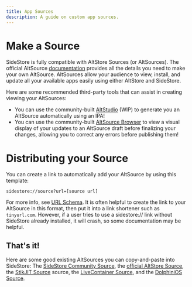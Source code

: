 ```yaml
---
title: App Sources
description: A guide on custom app sources.
---
```


# Make a Source

SideStore is fully compatible with AltStore Sources (or AltSources). The official AltSource [documentation](https://faq.altstore.io/developers/make-a-source) provides all the details you need to make your own AltSource. AltSources allow your audience to view, install, and update all your available apps easily using either AltStore and SideStore.

Here are some recommended third-party tools that can assist in creating viewing your AltSources:
- You can use the community-built [AltStudio](https://altstudio.app/) (WIP) to generate you an AltSource automatically using an IPA!
- You can use the community-built [AltSource Browser](https://altsource.by.lao.sb/browse/) to view a visual display of your updates to an AltSource draft before finalizing your changes, allowing you to correct any errors before publishing them!

# Distributing your Source

You can create a link to automatically add your AltSource by using this template: 
```
sidestore://source?url=[source url]
```
For more info, see [URL Schema](/docs/advanced/url-schema). It is often helpful to create the link to your AltSource in this format, then put it into a link shortener such as ```tinyurl.com```. However, if a user tries to use a sidestore:// link without SideStore already installed, it will crash, so some documentation may be helpful.

## That's it!

Here are some good existing AltSources you can copy-and-paste into SideStore: The [SideStore Community Source](https://github.com/SideStore/Community-Source), the [official AltStore Source](https://apps.altstore.io), the [StikJIT Source](https://raw.githubusercontent.com/StephenDev0/StikJIT/refs/heads/main/repo.json) source, the [LiveContainer Source](https://raw.githubusercontent.com/LiveContainer/LiveContainer/refs/heads/main/apps.json), and the [DolphiniOS Source](https://altstore.oatmealdome.me).
